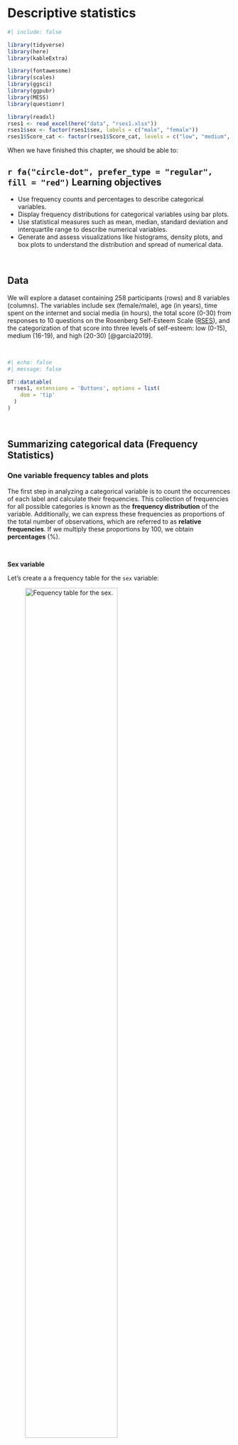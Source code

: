 # Descriptive statistics {#sec-descriptive}

```r
#| include: false

library(tidyverse)
library(here)
library(kableExtra)

library(fontawesome)
library(scales)
library(ggsci)
library(ggpubr)
library(MESS)
library(questionr)

library(readxl)
rses1 <- read_excel(here("data", "rses1.xlsx"))
rses1$sex <- factor(rses1$sex, labels = c("male", "female"))
rses1$Score_cat <- factor(rses1$Score_cat, levels = c("low", "medium", "high"))
```

When we have finished this chapter, we should be able to:

::: {.callout-caution icon="false"}
## `r fa("circle-dot", prefer_type = "regular", fill = "red")` Learning objectives

-   Use frequency counts and percentages to describe categorical variables.
-   Display frequency distributions for categorical variables using bar plots.
-   Use statistical measures such as mean, median, standard deviation and interquartile range to describe numerical variables.
-   Generate and assess visualizations like histograms, density plots, and box plots to understand the distribution and spread of numerical data.
:::

 

## Data

We will explore a dataset containing 258 participants (rows) and 8 variables (columns). The variables include sex (female/male), age (in years), time spent on the internet and social media (in hours), the total score (0-30) from responses to 10 questions on the Rosenberg Self-Esteem Scale ([RSES](https://socy.umd.edu/about-us/using-rosenberg-self-esteem-scale)), and the categorization of that score into three levels of self-esteem: low (0-15), medium (16-19), and high (20-30) [@garcía2019].

 

```r
#| echo: false
#| message: false

DT::datatable(
  rses1, extensions = 'Buttons', options = list(
    dom = 'tip'
  )
)

```

 

## Summarizing categorical data (Frequency Statistics)

### One variable frequency tables and plots

The first step in analyzing a categorical variable is to count the occurrences of each label and calculate their frequencies. This collection of frequencies for all possible categories is known as the **frequency distribution** of the variable. Additionally, we can express these frequencies as proportions of the total number of observations, which are referred to as **relative frequencies**. If we multiply these proportions by 100, we obtain **percentages** (%).

 

**Sex variable**

Let's create a a frequency table for the `sex` variable:

![Fequency table for the sex.](images/tb001.png){#fig-tb001 width="70%"}

The table displays the following:

-   **Absolute frequency (n):** The number of participants in each category (male: 109, female: 149).

-   **Percentage (%):** The proportion of participants in each category relative to the total number of participants (relative frequency) multiplied by 100% (male: 109/258 x 100 = 42.2%, female: 149/258 x 100 = 57.8%). Note that the percentages sum up to 100% (42.2% + 57.8%).

-   **Cumulative percentage (%):** The sum of the percentage contributions of all categories up to and including the current one. For example, for the male category, the cumulative percentage is 42.2%. When combining male and female categories, the cumulative percentage is 42.2% + 57.8% = 100%. Therefore, the final cumulative percentage must equal 100%.

While frequency tables are extremely useful, plotting the data often provides a clearer presentation. For categorical variables, such as sex, it is straightforward to display the number of occurrences in each category using **bar plots**. The x-axis typically represents the categories of the variable—in this case, "male" and "female". The y-axis represents the frequency or count of occurrences for each category.

```r
#| echo: false
#| warning: false
#| message: false
#| label: fig-barsex1
#| fig-cap: Bar plot showing the frequency distribution of the sex.
#| fig-width: 5
#| fig-height: 4.5

# create a data frame with sex groups and their counts
dat0 <- rses1 |> 
  count(sex)

# plot the data
ggplot(dat0, aes(x = sex, y = n)) +
  geom_col(width=0.65, fill = "#0073C2") +
  geom_text(aes(label=n),
            vjust=1.6, color = "white", size = 3.5) +
  labs(x = "Sex", y = "Frequency") +
  theme_minimal(base_size = 14)
```

\vspace{15pt}

If the y-axis represents percentages (%), then each bar's height corresponds to the percentage of participants in that category. For example, the percentage of female participants is 57.8%.

```r
#| echo: false
#| warning: false
#| message: false
#| label: fig-barsex2
#| fig-cap: Bar plot showing the percentage of participants for each level of self-esteem.
#| fig-width: 5
#| fig-height: 4.5


# create a data frame with self-esteem levels, their counts, and percentages
dat1 <- dat0 |> 
  mutate(pct = round_percent(n, 1))

# plot the data
ggplot(dat1, aes(x = sex, y = pct)) +
  geom_col(width=0.65, fill = "#0073C2") +
  geom_text(aes(label=paste0(pct, "%")),
            vjust=1.6, color = "white", size = 3.5) +
  labs(x = "Sex", y = "Percentage") +
  scale_y_continuous(labels = scales::percent_format(scale = 1)) +
  theme_minimal(base_size = 14)
```

 

**Score_cat variable (self-esteem)**

Similarly, we can create the frequency table for the `Score_cat` (self-esteem) variable:

![Frequency table for the levels of self-esteem.](images/tb002.png){#fig-tb002 width="70%"}

In the above table, we observe that 40.3% (104 out of 258) of participants have a low level of self-esteem. When we combine the low and medium categories, the cumulative percentage is: 40.3% + 32.6% = 72.9%. Finally, for all categories (low, medium, high), the cumulative percentage sums to 72.9% + 27.1% = 100%.

@fig-baresteem1 illustrates the frequency distribution of self-esteem. The horizontal axis (*x-axis*) displays the different self-esteem categories, ordered according to increasing self-esteem levels, while the vertical axis (y-axis) shows the frequency of each category.

```r
#| echo: false
#| warning: false
#| message: false
#| label: fig-baresteem1
#| fig-cap: Bar plot showing the frequency for each level of self-esteem.
#| fig-width: 5
#| fig-height: 4.5


# create a data frame with self-esteem levels and their counts
dat2 <- rses1 |> 
  count(Score_cat)

# plot the data
ggplot(dat2, aes(x = Score_cat, y = n)) +
  geom_col(width=0.65, fill = "#0073C2") +
  geom_text(aes(label=n),
            vjust=1.6, color = "white", size = 3.5) +
  labs(x = "Self-esteem", y = "Frequency") +
  theme_minimal(base_size = 14)
```

@fig-baresteem2 illustrates the distribution of self-esteem using percentages. Most participants fall into the category of low self-esteem, accounting for 40.3% (172 out of 428), highlighting a significant portion of the sample that may benefit from targeted interventions or support.

```r
#| echo: false
#| warning: false
#| message: false
#| label: fig-baresteem2
#| fig-cap: Bar plot showing the percentage of participants for each level of self-esteem.
#| fig-width: 5
#| fig-height: 4.5


# create a data frame with self-esteem levels, their counts, and percentages
dat3 <- dat2 |> 
  mutate(pct = round_percent(n, 1))

# plot the data
ggplot(dat3, aes(x = Score_cat, y = pct)) +
  geom_col(width=0.65, fill = "#0073C2") +
  geom_text(aes(label=paste0(pct, "%")),
            vjust=1.6, color = "white", size = 3.5) +
  labs(x = "Self-esteem", y = "Percentage") +
  scale_y_continuous(labels = scales::percent_format(scale = 1)) +
  theme_minimal(base_size = 14)
```

 

::: callout-important
## Tips for simple bar plots

-   All bars should have equal width and equal spacing between them.
-   The height of each bar should correspond to the data it represents.
-   The bars should be plotted against a **common zero-valued baseline**.
:::

### Two variable tables (Contingency tables) and plots

**A. Frequency contingency table**

In addition to tabulating each categorical variable separately, we might be interested in the distribution of self-esteem levels (categorized as low, medium, and high) among male and female participants in the dataset. This can be achieved by creating a frequency **contingency table**, as shown in @fig-tb0. Each cell value in the table represents the number of occurrences (frequency) corresponding to the combination of categories from the two different variables.

![Frequency contingency table which cross tabulates sex and self-esteem levels. Each cell value in the table represents the count corresponding to the combination of categories from the two variables.](images/tb0.png){#fig-tb0 width="70%"}

**Note:** The table also typically includes **row and column totals**, also known as marginal totals, that sum the counts for each row and column, respectively.

 

**B. Joint distribution contingency table**

A **joint distribution** contingency table displays both the frequency of observations across categories of two variables and the **percentage distributions** of those frequencies. The percentages are calculated by dividing the frequency in each cell by the **overall total** (258), then multiplying the result by 100. This shows the percentage of the total observations that fall into each category combination.

![Joint distribution contingency table. The percentages are calculated by dividing the frequency in each cell by the overall total.](images/tb1.png){#fig-tb1 width="75%"}

 

**C. Conditional distribution contingency table**

Suppose we are interested in the distribution of **self-esteem levels** within each sex group, meaning we are observing how self-esteem vary **among males** and **among females**. By **conditioning** on sex, we divide each cell's frequency by the corresponding **row total** (row marginal total), rather than the overall total. This method allows us to examine the **conditional distribution** of self-esteem within each sex group. For example, the percentage of participants with low self-esteem, given that the participant is female, is calculated as (78/149) x 100 ≈ 52.4%.

![Conditional distribution contingency table. The percentages are calculated by dividing the frequency in each cell by the row marginal total.](images/tb2.png){#fig-tb2 width="75%"}

This data analysis indicates notable differences in self-esteem levels between male and female participants. Specifically, the percentage of female participants with low self-esteem (52.4%) is substantially greater than that of male participants (23.9%).

::: {.callout-tip icon="false"}
## `r fa("comment", fill = "#1DC5CE")` Comment

If we are interested in the distribution of **sex** within each self-esteem level, focusing on how the proportion of males and females varies within each self-esteem category, we condition on self-esteem. This means we divide each cell's frequency by the corresponding **column total**. For example, among those with low self-esteem, the percentage of females is (78/104) x 100 ≈ 75.0%
:::

 

We can also graphically present the data in the table shown in @fig-tb2. A side-by-side bar plot (@fig-sidebar) or, preferably, a grouped bar plot (@fig-groupbar) can facilitate easier visual comparisons.

```r
#| echo: false
#| warning: false
#| message: false
#| label: fig-sidebar
#| fig-cap: Side-by-side bar plot showing by self-esteem level and sex.
#| fig-width: 7
#| fig-height: 5.5

# create a data frame with ordered self-esteem levels and their counts by sex
dat4 <- rses1 |> 
  count(Score_cat, sex) |>  
  group_by(sex) |> 
  mutate(pct = round_percent(n, 1)) |> 
  ungroup()

ggplot(dat4) + 
  geom_col(aes(Score_cat, pct, fill = sex), width = 0.7, position = "dodge") +
  geom_text(aes(Score_cat, pct, label = paste0(pct, "%"), 
                group = sex), color = "white", size = 3.5, vjust=1.2,
            position = position_dodge(width = .9)) +
  labs(x = "Self-esteem", y = "Percentage") +
  scale_y_continuous(labels = scales::percent_format(scale = 1)) +
  scale_fill_jco() +
  theme_minimal(base_size = 14) +
  theme(legend.position="none",
        axis.text.x = element_text(angle = 45, hjust = 1)) +
  facet_wrap(~sex, ncol = 2)
```

```r
#| echo: false
#| warning: false
#| message: false
#| label: fig-groupbar
#| fig-cap: Grouped bar plot showing by self-esteem level and sex.
#| fig-width: 8
#| fig-height: 5

ggplot(dat4) + 
  geom_col(aes(Score_cat, pct, fill = sex), width = 0.8, position = "dodge") +
  geom_text(aes(Score_cat, pct, label = paste0(pct, "%"), 
                group = sex), color = "white", size = 3.5, vjust=1.2,
            position = position_dodge(width = .9)) +
  labs(x = "Self-esteem", y = "Percentage") +
  scale_y_continuous(labels = scales::percent_format(scale = 1)) +
  scale_fill_jco() +
  theme_minimal(base_size = 14)

```

Alternatively, we can create a stacked bar plot, where the bars are segmented by self-esteem levels. @fig-stackbar illustrates a **100% stacked bar plot**, which displays the percentage of each self-esteem level (low, medium, high) among male and female participants, emphasizing the relative differences within each group. For example, the plot shows that a higher proportion of females have low self-esteem (52.4%) compared to males (23.9%), while males have a higher proportion of medium (43.1%) and high self-esteem (33%) compared to females.

```r
#| echo: false
#| warning: false
#| message: false
#| label: fig-stackbar
#| fig-cap: A horizontal stacked bar plot showing the distribution of self-esteem stratified by sex.
#| fig-width: 8
#| fig-height: 2.5

# create a data frame with self-esteem levels and their counts by sex
dat5 <- rses1 |> 
  group_by(sex) |> 
  count(Score_cat) |> 
  mutate(pct = round_percent(n, 2)) |> 
  ungroup()

ggplot(dat5, aes(x = sex, y = pct, fill = forcats::fct_rev(Score_cat)))+
  geom_bar(stat = "identity", width = 0.8)+
  geom_text(aes(label = paste0(round(pct, 1), "%"), y = pct), size = 3,
            position = position_stack(vjust = 0.5)) +
  coord_flip()+
  scale_fill_simpsons() +
  scale_y_continuous(labels = scales::percent_format(scale = 1))+
  labs(x = "Sex", y = "Percentage", fill = "Self-esteem") +
  theme_minimal(base_size = 14)
```

\vspace{10pt}

::: callout-warning
## Caution

One consideration when using stacked bar plots is the number of variable levels: with many categories, stacked bar plots can become confusing.
:::

 

## Summarizing numerical data (Summary Statistics) and plots

Summary measures are **single numerical values** that summarize a set of data. Numeric data can be described using two main types of summary measures (\@tbl-measures).

1.  Measures of **central location**: These describe the "center" of the data distribution. Common examples include the mean, median, and mode.

2.  Measures of **dispersion**: These quantify the spread of values around the central value. Examples include the range, interquartile range (IQR), variance, and standard deviation.

 

| **Measures of Central Location** | **Measures of Dispersion** |
|:-----------------------------|:-----------------------------------------|
| • Mean | • Variance |
| • Median | • Standard Deviation |
| • Mode | • Range (Minimum, Maximum) |
|  | • Interquartile Range (1st and 3rd Quartiles) |

: Common summary measures of central location and dispersion {#tbl-measures}

 

Additionally, **measures of shape** such as the sample coefficients of **skewness** and **kurtosis** provide further insights by revealing the overall shape and characteristics of the distribution.

### Measures of central location

**A. Sample Mean or Average**

::: content-box-purple
The arithmetic mean, or average, denoted as $\bar{x}$, is calculated by dividing the sum of all values by the total number of values.
:::


$$\bar{x}= \frac{Sum \ of \ values}{Number \ of \ values}$$ {#eq-mean}



***Example***

We subset the data to a smaller sample to make it easier to manually calculate the summary measures. As an example, we will use the number of hours per day spent on the internet by 15-year-old females with low self-esteem, which are as follows:

$$ 5 \ \ \ \ \  4  \ \ \ \ \ 12 \ \ \ \ \  8 \ \ \ \ \  4 $$

To calculate the mean, we use the @eq-mean:

$$\bar{x} = \frac{5 + 4 + 12 + 8 + 4}{5} = \frac{33}{5} = 6.6 \ hours$$

 

Suppose we add the value of 24 to the data: $$ 5 \ \ \ \ \  4  \ \ \ \ \ 12 \ \ \ \ \  8 \ \ \ \ \  4 \ \ \ \ \  \underline{24}$$

The new mean, $\bar{x}_{new}$, is calculated as follows:

$$\bar{x}_{new}= \frac{5 + 4 + 12 + 8 + 4 + 24}{6} = \frac{57}{6} = 9.5 \ hours$$

We observe that the mean is sensitive to extreme values, such as the inclusion of 24 hours in this data (noting that 24 hours is the maximum possible in a single day). After adding this extreme value, the mean increased from 6.6 to 9.5. This significant rise of 2.9 hours illustrates how outliers can distort the average, making it less representative of the dataset.

 

::: content-box-blue
**Advantages of mean**

-   It uses all the data values in the calculation and is the balance point of the data.
-   It is algebraically defined and thus mathematically manageable.

**Disadvantages of mean**

-   It is highly influenced by the presence of **outliers**—values that are abnormally high or low—making it a non-resistant summary measure.
-   It cannot be easily determined by simply inspecting the data and is usually not equal to any of the individual values in the sample.
:::

 

**B. Median of the sample**

The **sample median**, denoted as *md*, is an alternative measure of location that is less sensitive to outliers than mean.

::: content-box-purple
The median is calculated by first sorting the observed values (i.e. arranging them in an ascending or descending order) and selecting the middle one. If the number of observations is **odd**, the median corresponds to the number in the middle of the sorted values. If the number of observations is **even**, the median is the average of the two middle numbers.
:::

***Example***

First, we sort the observed values from smallest to largest:

**Observed values:** $\ \ \ \ \ 5 \ \ \ \ \  4  \ \ \ \ \ 12 \ \ \ \ \  8 \ \ \ \ \  4$

**Sorted values:** $\ \ \ \ \ \ \ \ \  4 \ \ \ \ \  4 \ \ \ \ \ \  5 \ \ \ \ \ \  8  \ \ \ \ \ 12$

The number of observations is 5, which is an odd number; therefore, the median corresponds to the value in the middle of the sorted data:

$$ 4 \ \ \ \ \ 4 \ \ \ \ \ \textcolor{black}{\textbf{5}} \ \ \ \ \ 8 \ \ \ \ \ 12 $$

$$md = 5 \ hours$$  

Let's add the value of 24 to the data. In this case, the number of observations becomes 6, which is an even number. The new median, $md_{new}$, is the average of the two middle numbers, 5 and 8:

$$ 4 \ \ \ \ \ 4 \ \ \ \ \ \textcolor{black}{\textbf{5}} \ \ \ \ \ \textcolor{black}{\textbf{8}} \ \ \ \ \ 12 \ \ \ \ \ \underline{24}$$

$$md_{new} = \frac{5 + 8}{2} = \frac{13}{2} = 6.5 \ hours$$

We observe that the median is not strongly influenced by the addition of the extreme value of 24; the median increased from 5 to 6.5.

 

::: content-box-blue
**Advantages of median**

-   It is resistant to extreme values (outliers) compared to the mean.

-   For data measured on an ordinal scale (e.g., rankings), the median is often more meaningful than the mean.

**Disadvantages of median**

-   It ignores the actual values of the data points, potentially losing some information about the data.
:::

 

**C. Mode of the sample**

Another measure of location is the **mode** of the sample.

::: content-box-purple
Mode represents the value that occurs **most frequently** in a set of data values.
:::

***Example***

In our example, the value of 4 appears twice in the data:

$$ 5 \ \ \ \ \ \textcolor{black}{\textbf{4}} \ \ \ \ \ 12 \ \ \ \ \ 8 \ \ \ \ \ \textcolor{black}{\textbf{4}} $$

Therefore, the mode is:

$$ Mode = 4$$

It's important to note that some datasets may not have a mode if each value occurs only once. For example, if we replace one of the fours with a three:

$$ 5 \ \ \ \ \  \underline{3}  \ \ \ \ \ 12 \ \ \ \ \  8 \ \ \ \ \  4 $$ In this case, no value repeats, so the dataset has no mode.

 

However, if we replace the 12 with an 8, the dataset becomes:

$$ 5 \ \ \ \ \  \textcolor{red}{\textbf{4}}  \ \ \ \ \ \underline{\textcolor{green}{\textbf{8}}} \ \ \ \ \  \textcolor{green}{\textbf{8}} \ \ \ \ \  \textcolor{red}{\textbf{4}} $$

Here, both 4 and 8 appear twice, making the dataset bimodal, meaning it has two modes.

$$ \textcolor{red}{Mode1 = 4}$$ and

$$ \textcolor{green}{Mode2 = 8}$$

 

::: {.callout-tip icon="false"}
## `r fa("comment", fill = "#1DC5CE")` Comment

While the mode is less commonly used for numerical data, it can be a useful measure of central tendency for categorical data, representing the category with the highest frequency.
:::

 

### Measures of dispersion

**A. Range of the sample**

The **minimum (min)** value represents the lowest value observed in a dataset, while the **maximum (max)** value represents the highest value. These values provide valuable insights into the range and potential outliers within the dataset.

::: content-box-purple
In mathematics, the **range** is the difference between the maximum and minimum values in a data set.
:::

$$range = Max - Min$$ {#eq-range}


***Example***

In our example, the minimum is Min = 4 hours, and the maximum is Max = 12 hours. 

$$ \textcolor{black}{\textbf{4}} \ \ \ \ \  4 \ \ \ \ \ 5  \ \ \ \ \ 8 \ \ \ \ \ \textcolor{black}{\textbf{12}}$$

Therefore, according to @eq-range:

$$ range = 12 - 4 = 8 \ hours$$

 

Let's add the extreme value of 24 to the data.

$$ \textcolor{black}{\textbf{4}} \ \ \ \ \ 4 \ \ \ \ \ 5  \ \ \ \ \ 8 \ \ \ \ \ 12 \ \ \ \ \ \underline{\textcolor{black}{\textbf{24}}}$$ 

In this case, the range becomes:

$$range = 24 -4 = 20 \ hours$$

::: content-box-gray
The main disadvantages of the range as a measure of dispersion are its sensitivity to outliers and the fact that it uses only the extreme values, ignoring all other data points.
:::

 

**B. Inter-quartile range of the sample**

A quantile indicates the value below which a certain proportion of the data falls. The most commonly used quantiles are known as **quartiles**:

-   **$Q_1$ (lower quartile)** represents the value at which 25% of the data falls below it and 75% falls above it.

-   **$Q_2$ (median)** is the middle value when the data is arranged in ascending or descending order.

-   **$Q_3$ (upper quartile)** represents the value at which 75% of the data falls below it and 25% falls above it.

::: content-box-purple
Interquartile range is the difference between the third quartile (or upper quartile) and the first quartile (or lower quartile) in an ordered data set.
:::


$$IQR = Q_3 - Q_1$$ {#eq-iqr} 



![Quartiles and inter-quartile range.](images/iqr.png){#fig-iqr width="50%"}


It is important to note that there are numerous definitions of sample quantiles used in statistical software packages, and discussing them is beyond the scope of this introductory course [@hyndman1996]. Therefore, we will rely on the results provided by Jamovi.


***Example***

In our example, the first quartile is $Q_1 = 4$ hours, and the third quartile is $Q_3 = 8$ hours.

$$ 4 \ \ \ \ \  \textcolor{black}{\textbf{4}} \ \ \ \ \ 5  \ \ \ \ \ \textcolor{black}{\textbf{8}} \ \ \ \ \ 12$$

Therefore, the inter-quartile range is:

$$IQR = Q_3 - Q1 = 8 - 4 = 4$$

 

After adding an extreme value such as 24, our example dataset is as follows: 

$$ 4 \ \ \ \ \ 4 \ \ \ \ \ 5  \ \ \ \ \ 8 \ \ \ \ \ 12 \ \ \ \ \ \underline{24}$$ 


We would expect $Q_1$ to have a value between 4 and 5, and $Q_3$ to fall between 8 and 12. JAMOVI provides $Q_1 = 4.25$ hours, and $Q_3 =11$ hours. Therefore, the new inter-quartile range is:

$$IQR_{new} = Q_3 - Q1 = 11 - 4.25 = 6.75$$


::: content-box-gray

As with the range, greater variability in the data typically leads to a larger IQR. However, unlike the range, the **IQR is resistant to outliers**, as it is not influenced by observations below the first quartile or above the third quartile.
:::

 

**C. Sample variance**

Sample variance, denoted as $s^2$, is a measure of spread of the data based on the **deviations** of the data values from the mean. However, when we average these deviations, the sum always equals zero. This occurs because the mean acts as a balance point where the total positive and negative deviations cancel each other out. To resolve this issue, we calculate the variance using **squared deviations**, which ensures that all values contribute positively to the measure of spread.


::: content-box-purple

Mathematically, the sample variance, $s^2$, is calculated as the sum of the squared deviations from the sample mean, divided by the number of observations minus 1.
:::


$$s^2 = \frac{\text{Sum of squared deviations}}{\text{Number of values} - 1}$$ {#eq-var} 



***Example***

The original values are:

$$ 5 \ \ \ \ \  4  \ \ \ \ \ 12 \ \ \ \ \  8 \ \ \ \ \  4 $$

and we have calculated the mean, $\bar{x} = 6.6$. The deviation from the mean for the first value is calculated as 5 - 6.6 = -1.6, and for the second value, it is 4 - 6.6 = -2.6, and so on.


Thus, according to @eq-var:

$$
\begin{align*}
s^2 &= \frac{(5 - 6.6)^2 + (4 - 6.6)^2 + (12 - 6.6)^2 + (8 - 6.6)^2 + (4 - 6.6)^2}{5 - 1} \\
    &= \frac{(-1.6)^2 + (-2.6)^2 + (5.4)^2 + (1.4)^2 + (-2.6)^2}{4} \\
    &= \frac{2.56 + 6.76 + 29.16 + 1.96 + 6.76}{4} \\
    &= \frac{47.20}{4} \\
    &= 11.80 \ hours^2
\end{align*}
$$

 

After adding 24 to the data, the new mean is $\bar{x}_{new} = 9.5$, and the variance is calculated as follows:

$$
\begin{align*}
s^2 &= \frac{(5 - 9.5)^2 + (4 - 9.5)^2 + (12 - 9.5)^2 + (8 - 9.5)^2 + (4 - 9.5)^2 + (24 - 9.5)^2}{6 - 1} \\
    &= \frac{(-4.5)^2 + (-5.5)^2 + (2.5)^2 + (-1.5)^2 + (-5.5)^2 + (14.5)^2}{5} \\
    &= \frac{20.25 + 30.25 + 6.25 + 2.25 + 30.25 + 210.25}{5} \\
    &= \frac{299.5}{5} \\
    &= 59.9 \ hours^2
\end{align*}
$$


The variance, being expressed in square units, is not the preferred metric for describing the variability of data.

 

**D. Standard deviation of the sample**

Standard deviation is a typical distance of observations from the mean.


::: content-box-purple

Standard deviation, denoted as *s* or *sd*, represents the typical distance of observations from the mean. It is calculated as the square root of the sample variance.

:::


$$s = \sqrt{s^2}$$ {#eq-sd} 



***Example***
 
The standard deviation is:

$$s = \sqrt{11.8} = 3.44 \ hours$$

and is expressed in the same units as the original data values.

 

With the addition of the value 25, the standard deviation becomes:

$$s = \sqrt{59.9} = 7.74 \ hours$$

::: content-box-gray

The standard deviation uses all observations in a dataset for its calculation and is expressed in the same units as the original data. However, it is sensitive to outliers, which can substantially  influence its value.

:::

